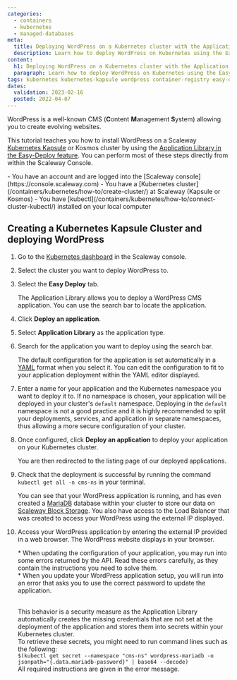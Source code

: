 ```yaml
---
categories:
  - containers
  - kubernetes
  - managed-databases
meta:
  title: Deploying WordPress on a Kubernetes cluster with the Application Library
  description: Learn how to deploy WordPress on Kubernetes using the Easy Deploy feature in a few clicks
content:
  h1: Deploying WordPress on a Kubernetes cluster with the Application Library
  paragraph: Learn how to deploy WordPress on Kubernetes using the Easy Deploy feature in a few clicks
tags: kubernetes kubernetes-kapsule wordpress container-registry easy-deploy deploy containerized-application docker
dates:
  validation: 2023-02-16
  posted: 2022-04-07
---
```


WordPress is a well-known CMS (**C**ontent **M**anagement **S**ystem) allowing you to create evolving websites.

This tutorial teaches you how to install WordPress on a Scaleway [Kubernetes Kapsule](/containers/kubernetes/quickstart/) or Kosmos cluster by using the [Application Library in the Easy-Deploy feature](/containers/kubernetes/how-to/enable-easy-deploy/). 
You can perform most of these steps directly from within the Scaleway Console. 

<Macro id="iam-requirements" />
 
<Message type="requirement">
  - You have an account and are logged into the [Scaleway console](https://console.scaleway.com)
  - You have a [Kubernetes cluster](/containers/kubernetes/how-to/create-cluster/) at Scaleway (Kapsule or Kosmos)
  - You have [kubectl](/containers/kubernetes/how-to/connect-cluster-kubectl/) installed on your local computer
</Message>

## Creating a Kubernetes Kapsule Cluster and deploying WordPress

1. Go to the [Kubernetes dashboard](https://console.scaleway.com/kapsule/clusters) in the Scaleway console.
2. Select the cluster you want to deploy WordPress to.
3. Select the **Easy Deploy** tab.
    <Lightbox src="scaleway-kubernetes-easy-deploy.webp" alt="" />

    The Application Library allows you to deploy a WordPress CMS application. You can use the search bar to locate the application. 
4. Click **Deploy an application**.
5. Select **Application Library** as the application type.
    <Lightbox src="scaleway-kubernetes-deploy-app.webp" alt="" />
6. Search for the application you want to deploy using the search bar.
    <Lightbox scr="scaleway-kubernetes-wordpress-app.webp" alt="" />

    The default configuration for the application is set automatically in a [YAML](https://yaml.org) format when you select it.
    You can edit the configuration to fit to your application deployment within the YAML editor displayed.

    <Lightbox src="scaleway-kubernetes-yaml-editor.webp" alt="" />
7. Enter a name for your application and the Kubernetes namespace you want to deploy it to.
    <Message type="important">
      If no namespace is chosen, your application will be deployed in your cluster's `default` namespace. Deploying in the `default` namespace is not a good practice and it is highly recommended to split your deployments, services, and application in separate namespaces, thus allowing a more secure configuration of your cluster.
    </Message>
8. Once configured, click **Deploy an application** to deploy your application on your Kubernetes cluster.
    <Lightbox src="scaleway-kubernetes-deploy-app-summary.webp" alt="" />

    You are then redirected to the listing page of our deployed applications.

    <Lightbox src="scaleway-kubernetes-deployed-apps-list.webp" alt="" />
9. Check that the deployment is successful by running the command `kubectl get all -n cms-ns` in your terminal.
    <Lightbox src="scaleway-kubernetes-kubectl-all.webp" alt="" />

    You can see that your WordPress application is running, and has even created a [MariaDB](https://mariadb.org/) database within your cluster to store our data on [Scaleway Block Storage](https://www.scaleway.com/en/object-storage/).
    You also have access to the Load Balancer that was created to access your WordPress using the external IP displayed.
10. Access your WordPress application by entering the external IP provided in a web browser. The WordPress website displays in your browser.
    <Lightbox src="scaleway-kubernetes-wordpress.webp" alt="" />

    <Message type="note">
    * When updating the configuration of your application, you may run into some errors returned by the API. Read these errors carefully, as they contain the instructions you need to solve them.<br />
    * When you update your WordPress application setup, you will run into an error that asks you to use the correct password to update the application.<br /><br /> 

    This behavior is a security measure as the Application Library automatically creates the missing credentials that are not set at the deployment of the application and stores them into secrets within your Kubernetes cluster.<br />
    To retrieve these secrets, you might need to run command lines such as the following:<br />
    `$(kubectl get secret --namespace "cms-ns" wordpress-mariadb -o jsonpath="{.data.mariadb-password}" | base64 --decode)`<br /> 
    All required instructions are given in the error message.
    </Message>

